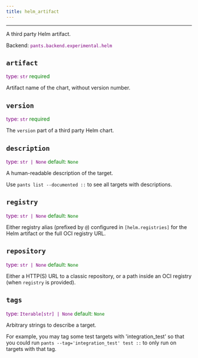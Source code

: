 ```yaml
---
title: helm_artifact
---
```


---

A third party Helm artifact.

Backend: <span style="color: purple"><code>pants.backend.experimental.helm</code></span>

## <code>artifact</code>

<span style="color: purple">
  type: <code>str</code>
</span>
<span style="color: green">required</span>

Artifact name of the chart, without version number.

## <code>version</code>

<span style="color: purple">
  type: <code>str</code>
</span>
<span style="color: green">required</span>

The `version` part of a third party Helm chart.

## <code>description</code>

<span style="color: purple">
  type: <code>str | None</code>
</span>
<span style="color: green">
  default: <code>None</code>
</span>

A human-readable description of the target.

Use `pants list --documented ::` to see all targets with descriptions.

## <code>registry</code>

<span style="color: purple">
  type: <code>str | None</code>
</span>
<span style="color: green">
  default: <code>None</code>
</span>

Either registry alias (prefixed by `@`) configured in `[helm.registries]` for the Helm artifact or the full OCI registry URL.

## <code>repository</code>

<span style="color: purple">
  type: <code>str | None</code>
</span>
<span style="color: green">
  default: <code>None</code>
</span>

Either a HTTP(S) URL to a classic repository, or a path inside an OCI registry (when `registry` is provided).

## <code>tags</code>

<span style="color: purple">
  type: <code>Iterable[str] | None</code>
</span>
<span style="color: green">
  default: <code>None</code>
</span>

Arbitrary strings to describe a target.

For example, you may tag some test targets with 'integration_test' so that you could run `pants --tag='integration_test' test ::` to only run on targets with that tag.
